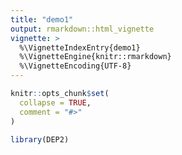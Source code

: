 ```yaml
---
title: "demo1"
output: rmarkdown::html_vignette
vignette: >
  %\VignetteIndexEntry{demo1}
  %\VignetteEngine{knitr::rmarkdown}
  %\VignetteEncoding{UTF-8}
---
```


```r
knitr::opts_chunk$set(
  collapse = TRUE,
  comment = "#>"
)
```

```r
library(DEP2)
```
